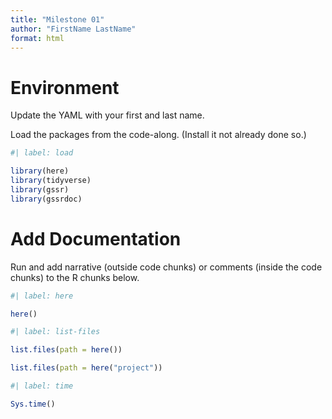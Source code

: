 ```yaml
---
title: "Milestone 01"
author: "FirstName LastName"
format: html
---
```


# Environment
Update the YAML with your first and last name.

Load the packages from the code-along. (Install it not already done so.)

```r
#| label: load

library(here)
library(tidyverse)
library(gssr)
library(gssrdoc)
```


# Add Documentation
Run and add narrative (outside code chunks) or comments (inside the code chunks)
to the R chunks below.

```r
#| label: here

here()
```


```r
#| label: list-files

list.files(path = here())

list.files(path = here("project"))
```


```r
#| label: time

Sys.time()
```

